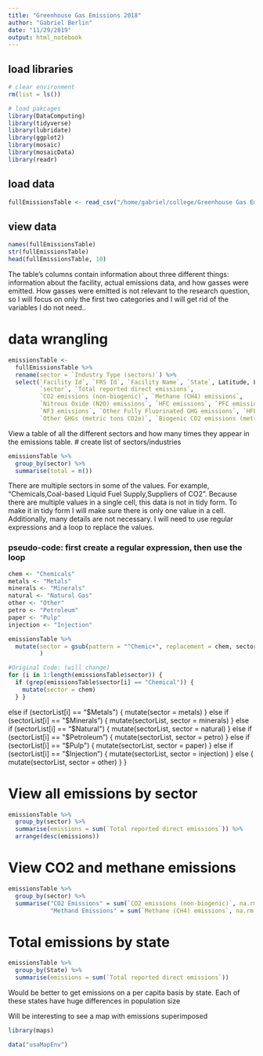 ```yaml
---
title: "Greenhouse Gas Emissions 2018"
author: "Gabriel Berlin"
date: "11/29/2019"
output: html_notebook
---
```


## load libraries
```r
# clear environment
rm(list = ls()) 

# load pakcages
library(DataComputing)
library(tidyverse)
library(lubridate)
library(ggplot2)
library(mosaic)
library(mosaicData)
library(readr)
```

## load data
```r
fullEmissionsTable <- read_csv("/home/gabriel/college/Greenhouse Gas Emissions 2018/direct_emitters.csv", skip = 3)
```

## view data
```r
names(fullEmissionsTable)
str(fullEmissionsTable)
head(fullEmissionsTable, 10)
```

The table's columns contain information about three different things: information about the facility, actual emissions data, and how gasses were emitted.
How gasses were emitted is not relevant to the research question, so I will focus on only the first two categories and I will get rid of the variables I do not need..

# data wrangling
```r
emissionsTable <- 
  fullEmissionsTable %>%
  rename(sector = `Industry Type (sectors)`) %>%
  select(`Facility Id`, `FRS Id`, `Facility Name`, `State`, Latitude, Longitude, 
         `sector`, `Total reported direct emissions`, 
         `CO2 emissions (non-biogenic)`, `Methane (CH4) emissions`, 
         `Nitrous Oxide (N2O) emissions`, `HFC emissions`, `PFC emissions`, `SF6 emissions`,
         `NF3 emissions`, `Other Fully Fluorinated GHG emissions`, `HFE emissions`,
         `Other GHGs (metric tons CO2e)`, `Biogenic CO2 emissions (metric tons)`)
```

View a table of all the different sectors and how many times they appear in the emissions table.
# create list of sectors/industries
```r
emissionsTable %>%
  group_by(sector) %>%
  summarise(total = n())
```

There are multiple sectors in some of the values. For example, "Chemicals,Coal-based Liquid Fuel Supply,Suppliers of CO2". Because there are multiple values in a single cell, this data is not in tidy form. To make it in tidy form I will make sure there is only one value in a cell. Additionally, many details are not necessary.
I will need to use regular expressions and a loop to replace the values.

### pseudo-code: first create a regular expression, then use the loop
```r
chem <- "Chemicals"
metals <- "Metals"
minerals <- "Minerals"
natural <- "Natural Gas"
other <- "Other"
petro <- "Petroleum"
paper <- "Pulp"
injection <- "Injection"
```


```r
emissionsTable %>%
  mutate(sector = gsub(pattern = "^Chemic+", replacement = chem, sector),
         )

```

```r
#Original Code: (will change)
for (i in 1:length(emissionsTable$sector)) {
  if (grep(emissionsTable$sector[i] == "Chemical")) {
    mutate(sector = chem)
  } }
```
  else if (sectorList[i] == "$Metals") {
    mutate(sector = metals)
  } else if (sectorList[i] == "$Minerals") {
    mutate(sectorList, sector = minerals)
  } else if (sectorList[i] == "$Natural") {
    mutate(sectorList, sector = natural)
  } else if (sectorList[i] == "$Petroleum") {
    mutate(sectorList, sector = petro)
  } else if (sectorList[i] == "$Pulp") {
    mutate(sectorList, sector = paper)
  } else if (sectorList[i] == "$Injection") {
    mutate(sectorList, sector = injection)
  } else {
    mutate(sectorList, sector = other)
  }
}


# View all emissions by sector
```r
emissionsTable %>%
  group_by(sector) %>%
  summarise(emissions = sum(`Total reported direct emissions`)) %>%
  arrange(desc(emissions))
```

# View CO2 and methane emissions 
```r
emissionsTable %>%
  group_by(sector) %>%
  summarise("CO2 Emissions" = sum(`CO2 emissions (non-biogenic)`, na.rm = TRUE),
            "Methand Emissions" = sum(`Methane (CH4) emissions`, na.rm = TRUE))


```

# Total emissions by state
```r
emissionsTable %>%
  group_by(State) %>%
  summarise(emissions = sum(`Total reported direct emissions`))
```

Would be better to get emissions on a per capita basis by state. Each of these states have huge differences in population size


Will be interesting to see a map with emissions superimposed
```r
library(maps)
```

```r
data("usaMapEnv")
```
